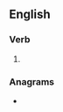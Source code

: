 ==English==

===Verb===
{{head|en|present participle}}

# {{present participle of|misplay|lang=en|nocat=1}}

===Anagrams===
* {{anagrams|en|a=agiilmnpsy|impalsying}}